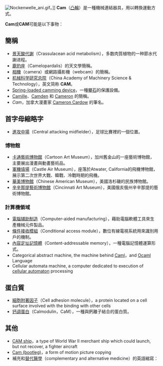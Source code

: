 {{Link style|time=2015-12-13T12:08:13+00:00}}
{{Wiktionarypar|cam}}
[[File:Nockenwelle_ani.gif|thumb]]。]]
'''Cam'''（[[凸輪|凸輪]]）是一種機械連結器具，用以轉換運動方式。

'''Cam'''或'''CAM'''可能是以下事物：

== 簡稱 ==
* [[景天酸代謝|景天酸代謝]]（Crassulacean acid metabolism），多数肉質植物的一种節水代謝进程。
* [[鹿豹座|鹿豹座]]（Camelopardalis）的天文學簡稱。
* [[相機|相機]]（camera）或網路攝影機（webcam）的簡稱。
* [[机械科学研究总院|机械科学研究总院]]（China Academy of Machinery Science & Technology），英文简称 '''CAM'''。
* [[:en:Spring-loaded_camming_device|Spring-loaded camming device]]，一種[[攀石|攀石]]的保護設備。
* [[:en:Camille|Camille]]、[[:en:Camden|Camden]] 和 [[:en:Cameron|Cameron]] 的簡稱。
* ''Cam''，加拿大漫畫家 [[:en:Cameron_Cardow|Cameron Cardow]] 的筆名。

== 首字母縮略字 ==
* [[中場#進攻中場|進攻中場]]（Central attacking midfielder），足球比賽裡的一個位置。

=== 博物館 ===
* [[卡通藝術博物館|卡通藝術博物館]]（Cartoon Art Museum），加州舊金山的一座藝術博物館，主要展出漫畫與動畫藝術品。
* [[軍機墳場|軍機墳場]]（Castle Air Museum），座落於Atwater, California的飛機博物館，展示第二次世界大戰、韓戰、冷戰時期的飛機。
* [[華美博物館|華美博物館]]（Chinese American Museum），美國洛杉磯的民族博物館。
* [[辛辛那提藝術博物館|辛辛那提藝術博物館]]（Cincinnati Art Museum），美國俄亥俄州辛辛那提的藝術博物館。

=== 計算機領域 ===
* [[電腦辅助制造|電腦辅助制造]]（Computer-aided manufacturing），藉助電腦軟體工具來生產機械元件製品。
* [[條件接收模組|條件接收模組]]（Conditional access module），數位有線電視系統用來識別用戶的機制。
* [[內容定址記憶體|內容定址記憶體]]（Content-addressable memory），一種電腦記憶體運算形式。
* Categorical abstract machine, the machine behind [[Caml|Caml]]，and [[Ocaml|Ocaml]] Language
* Cellular automata machine, a computer dedicated to execution of [[cellular_automaton|cellular automaton]] processing

== 蛋白質 ==
* [[細胞附著因子|細胞附著因子]]（Cell adhesion molecule），a protein located on a cell surface involved with the binding with other cells
* [[钙调蛋白|钙调蛋白]]（Calmodulin，CaM），一種與鈣離子結合的蛋白質。

== 其他 ==
* [[CAM_ship|CAM ship]]，a type of World War II merchant ship which could launch, but not recover, a fighter aircraft
* [[Cam_(bootleg)|Cam (bootleg)]]，a form of motion picture copying
* 補充和[[替代醫學|替代醫學]]（complementary and alternative medicine）的英語縮寫：
<!-- Interwikis found using http://vs.aka-online.de/globalwpsearch/ -->

{{disambig|Cat=三字拉丁字母缩写消歧义}}